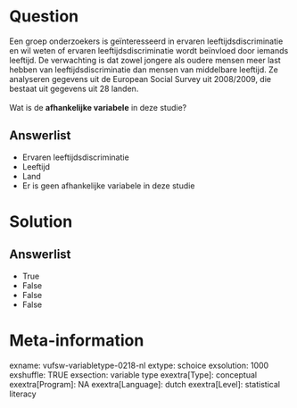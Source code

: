 Question
========
Een groep onderzoekers is geïnteresseerd in ervaren
leeftijdsdiscriminatie en wil weten of ervaren leeftijdsdiscriminatie
wordt beïnvloed door iemands leeftijd. De verwachting is dat zowel
jongere als oudere mensen meer last hebben van leeftijdsdiscriminatie
dan mensen van middelbare leeftijd. Ze analyseren gegevens uit de
European Social Survey uit 2008/2009, die bestaat uit gegevens uit 28
landen.  
   
Wat is de **afhankelijke variabele** in deze studie?

Answerlist
----------
* Ervaren leeftijdsdiscriminatie
* Leeftijd
* Land
* Er is geen afhankelijke variabele in deze studie

Solution
========










Answerlist
----------
* True
* False
* False
* False

Meta-information
================
exname: vufsw-variabletype-0218-nl
extype: schoice
exsolution: 1000
exshuffle: TRUE
exsection: variable type
exextra[Type]: conceptual
exextra[Program]: NA
exextra[Language]: dutch
exextra[Level]: statistical literacy

